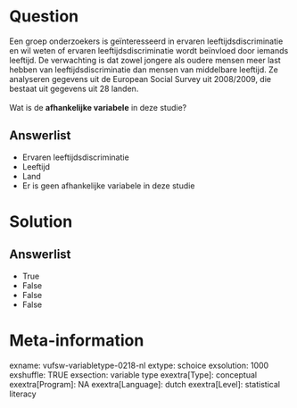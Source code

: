 Question
========
Een groep onderzoekers is geïnteresseerd in ervaren
leeftijdsdiscriminatie en wil weten of ervaren leeftijdsdiscriminatie
wordt beïnvloed door iemands leeftijd. De verwachting is dat zowel
jongere als oudere mensen meer last hebben van leeftijdsdiscriminatie
dan mensen van middelbare leeftijd. Ze analyseren gegevens uit de
European Social Survey uit 2008/2009, die bestaat uit gegevens uit 28
landen.  
   
Wat is de **afhankelijke variabele** in deze studie?

Answerlist
----------
* Ervaren leeftijdsdiscriminatie
* Leeftijd
* Land
* Er is geen afhankelijke variabele in deze studie

Solution
========










Answerlist
----------
* True
* False
* False
* False

Meta-information
================
exname: vufsw-variabletype-0218-nl
extype: schoice
exsolution: 1000
exshuffle: TRUE
exsection: variable type
exextra[Type]: conceptual
exextra[Program]: NA
exextra[Language]: dutch
exextra[Level]: statistical literacy

